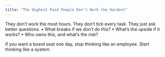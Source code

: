 ```yaml
---
title: "The Highest Paid People Don’t Work the Hardest"
---
```



<div className={styles.preserve}>

They don’t work the most hours.
They don’t tick every task.
They just ask better questions.
 • What breaks if we don’t do this?
 • What’s the upside if it works?
 • Who owns this, and what’s the risk?

If you want a board seat one day, stop thinking like an employee.
Start thinking like a system.

</div>
